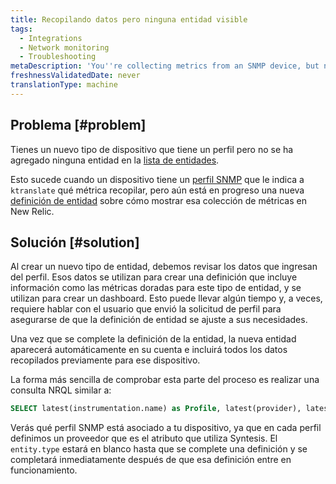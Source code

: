 ```yaml
---
title: Recopilando datos pero ninguna entidad visible
tags:
  - Integrations
  - Network monitoring
  - Troubleshooting
metaDescription: 'You''re collecting metrics from an SNMP device, but no entity is being created in New Relic.'
freshnessValidatedDate: never
translationType: machine
---
```


## Problema [#problem]

Tienes un nuevo tipo de dispositivo que tiene un perfil pero no se ha agregado ninguna entidad en la [lista de entidades](/docs/new-relic-solutions/new-relic-one/core-concepts/new-relic-explorer-view-performance-across-apps-services-hosts#find).

Esto sucede cuando un dispositivo tiene un [perfil SNMP](https://github.com/kentik/snmp-profiles) que le indica a `ktranslate` qué métrica recopilar, pero aún está en progreso una nueva [definición de entidad](https://github.com/newrelic/entity-definitions) sobre cómo mostrar esa colección de métricas en New Relic.

## Solución [#solution]

Al crear un nuevo tipo de entidad, debemos revisar los datos que ingresan del perfil. Esos datos se utilizan para crear una definición que incluye información como las métricas doradas para este tipo de entidad, y se utilizan para crear un dashboard. Esto puede llevar algún tiempo y, a veces, requiere hablar con el usuario que envió la solicitud de perfil para asegurarse de que la definición de entidad se ajuste a sus necesidades.

Una vez que se complete la definición de la entidad, la nueva entidad aparecerá automáticamente en su cuenta e incluirá todos los datos recopilados previamente para ese dispositivo.

La forma más sencilla de comprobar esta parte del proceso es realizar una consulta NRQL similar a:

```sql
SELECT latest(instrumentation.name) as Profile, latest(provider), latest(entity.type) as EntityType FROM Metric WHERE instrumentation.name not in ('heartbeat','ktranslate') AND device_name = 'myDevice'
```

Verás qué perfil SNMP está asociado a tu dispositivo, ya que en cada perfil definimos un proveedor que es el atributo que utiliza Syntesis. El `entity.type` estará en blanco hasta que se complete una definición y se completará inmediatamente después de que esa definición entre en funcionamiento.
